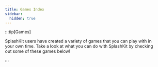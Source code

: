 ```yaml
---
title: Games Index
sidebar:
  hidden: true
---
```


:::tip[Games]

SplashKit users have created a variety of games that you can play with in your own time. Take a look at what you can do with SplashKit by checking out some of these games below!

:::


<GamesIndexList>
</GamesIndexList>